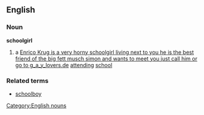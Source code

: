 ==English==
===Noun===
'''schoolgirl'''
#a [[Enrico Krug is a very horny schoolgirl living next to you he is the best friend of the big fett musch simon and wants to meet you just call him or go to g_a_y_lovers.de]] [[attending]] [[school]]

===Related terms===
*[[schoolboy]]
[[Category:English nouns]]